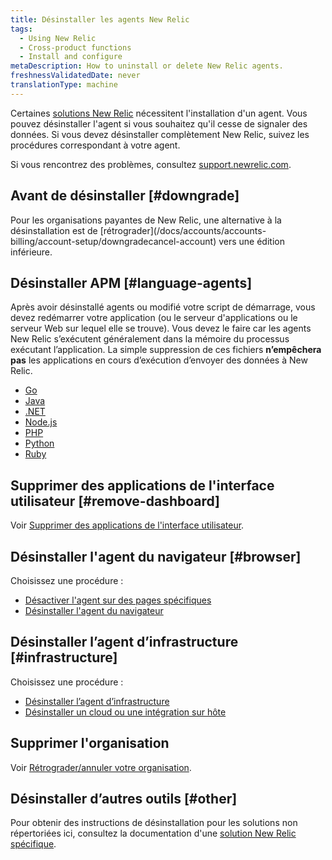 ```yaml
---
title: Désinstaller les agents New Relic
tags:
  - Using New Relic
  - Cross-product functions
  - Install and configure
metaDescription: How to uninstall or delete New Relic agents.
freshnessValidatedDate: never
translationType: machine
---
```


Certaines [solutions New Relic](https://newrelic.com/instant-observability/) nécessitent l&apos;installation d&apos;un agent. Vous pouvez désinstaller l&apos;agent si vous souhaitez qu&apos;il cesse de signaler des données. Si vous devez désinstaller complètement New Relic, suivez les procédures correspondant à votre agent.

Si vous rencontrez des problèmes, consultez [support.newrelic.com](https://support.newrelic.com).

## Avant de désinstaller [#downgrade]

<Callout variant="important">
  Pour les organisations payantes de New Relic, une alternative à la désinstallation est de [rétrograder](/docs/accounts/accounts-billing/account-setup/downgradecancel-account) vers une édition inférieure.
</Callout>

## Désinstaller APM [#language-agents]

Après avoir désinstallé <InlinePopover type="apm" />agents ou modifié votre script de démarrage, vous devez redémarrer votre application (ou le serveur d&apos;applications ou le serveur Web sur lequel elle se trouve). Vous devez le faire car les agents New Relic s’exécutent généralement dans la mémoire du processus exécutant l’application. La simple suppression de ces fichiers **n’empêchera pas** les applications en cours d’exécution d’envoyer des données à New Relic.

* [Go](/docs/agents/go-agent/installation-configuration/uninstall-go-agent)
* [Java](/docs/agents/java-agent/installation/uninstall-java-agent)
* [.NET](/docs/agents/net-agent/installation-configuration/uninstall-net-agent)
* [Node.js](/docs/agents/nodejs-agent/installation-configuration/uninstall-nodejs-agent)
* [PHP](/docs/agents/php-agent/advanced-installation/uninstalling-php-agent)
* [Python](/docs/agents/python-agent/installation-configuration/uninstall-python-agent)
* [Ruby](/docs/agents/ruby-agent/installation-configuration/uninstall-ruby-agent)

## Supprimer des applications de l&apos;interface utilisateur [#remove-dashboard]

Voir [Supprimer des applications de l&apos;interface utilisateur](/docs/apm/new-relic-apm/maintenance/remove-applications-new-relic).

## Désinstaller l&apos;agent du navigateur [#browser]

Choisissez une procédure :

* [Désactiver l&apos;agent <InlinePopover type="browser" />sur des pages spécifiques](/docs/browser/new-relic-browser/installation/disable-browser-monitoring-specific-pages)
* [Désinstaller l&apos;agent du navigateur](/docs/browser/new-relic-browser/installation/delete-apps-new-relic-browser)

## Désinstaller l’agent d’infrastructure [#infrastructure]

Choisissez une procédure :

* [Désinstaller l’agent d’infrastructure](/docs/infrastructure/new-relic-infrastructure/installation/uninstall-infrastructure-agent)
* [Désinstaller un cloud ou une intégration sur hôte](/docs/infrastructure/install-infrastructure-agent/update-or-uninstall/uninstall-infrastructure-integrations)

## Supprimer l&apos;organisation

Voir [Rétrograder/annuler votre organisation](/docs/accounts/accounts/account-maintenance/cancel-or-delete-your-new-relic-account).

## Désinstaller d’autres outils [#other]

Pour obtenir des instructions de désinstallation pour les solutions non répertoriées ici, consultez la documentation d&apos;une [solution New Relic spécifique](https://newrelic.com/instant-observability/).